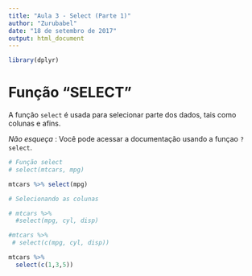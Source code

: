 ```yaml
---
title: "Aula 3 - Select (Parte 1)"
author: "Zurubabel"
date: "18 de setembro de 2017"
output: html_document
---
```


```r
library(dplyr)
```

# Função "SELECT"

A função `select` é usada para selecionar parte dos dados, tais como colunas e afins.

*Não esqueça* : Você pode acessar a documentação usando a funçao `?select`.

```r
# Função select
# select(mtcars, mpg)

mtcars %>% select(mpg)

```

```r
# Selecionando as colunas

# mtcars %>%
  #select(mpg, cyl, disp)

#mtcars %>%
 # select(c(mpg, cyl, disp))

mtcars %>%
  select(c(1,3,5))

```